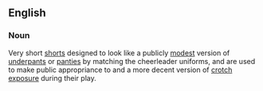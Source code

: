 ==English==
===Noun===
{{en-noun|sg=[[spanky]] [[pants]]|es}}
Very short [[shorts]] designed to look like a publicly [[modest]] version of [[underpants]] or [[panties]] by matching the cheerleader uniforms, and are used to make public appropriance to and a more decent version of [[crotch]] [[exposure]] during their play.